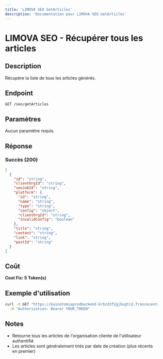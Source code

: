 ```yaml
---
title: 'LIMOVA SEO GetArticles'
description: 'Documentation pour LIMOVA SEO GetArticles'
---
```


# LIMOVA SEO - Récupérer tous les articles

## Description
Récupère la liste de tous les articles générés.

## Endpoint
```
GET /seo/getArticles
```

## Paramètres
Aucun paramètre requis.

## Réponse

### Succès (200)
```json
[
  {
    "id": "string",
    "clientOrgId": "string",
    "seoJobId": "string",
    "platform": {
      "id": "string",
      "name": "string",
      "type": "string",
      "config": "object",
      "clientOrgId": "string",
      "invalidConfig": "boolean"
    },
    "title": "string",
    "content": "string",
    "link": "string",
    "postId": "string"
  }
]
```

## Coût
**Cost Fix: 5 Token(s)**

## Exemple d'utilisation

```bash
curl -X GET "https://kainotomiaprodbackend-brbzd3f2gjbugtcd.francecentral-01.azurewebsites.net/seo/getArticles" \
  -H "Authorization: Bearer YOUR_TOKEN"
```

## Notes
- Retourne tous les articles de l'organisation cliente de l'utilisateur authentifié
- Les articles sont généralement triés par date de création (plus récents en premier) 
